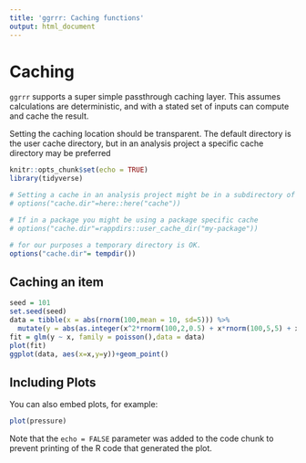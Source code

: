 ```yaml
---
title: 'ggrrr: Caching functions'
output: html_document
---
```


# Caching

`ggrrr` supports a super simple passthrough caching layer. This assumes calculations are deterministic, and with a stated set of inputs can 
compute and cache the result.

Setting the caching location should be transparent. The default directory is the user cache directory, but in an analysis project a specific
cache directory may be preferred

```r
knitr::opts_chunk$set(echo = TRUE)
library(tidyverse)
```

```r
# Setting a cache in an analysis project might be in a subdirectory of the project
# options("cache.dir"=here::here("cache"))

# If in a package you might be using a package specific cache
# options("cache.dir"=rappdirs::user_cache_dir("my-package"))

# for our purposes a temporary directory is OK.
options("cache.dir"= tempdir())
```

## Caching an item

```r
seed = 101
set.seed(seed)
data = tibble(x = abs(rnorm(100,mean = 10, sd=5))) %>% 
  mutate(y = abs(as.integer(x^2*rnorm(100,2,0.5) + x*rnorm(100,5,5) + x*rnorm(100,3,1))))
fit = glm(y ~ x, family = poisson(),data = data)
plot(fit)
ggplot(data, aes(x=x,y=y))+geom_point()
```

## Including Plots

You can also embed plots, for example:

```r
plot(pressure)
```

Note that the `echo = FALSE` parameter was added to the code chunk to prevent printing of the R code that generated the plot.
